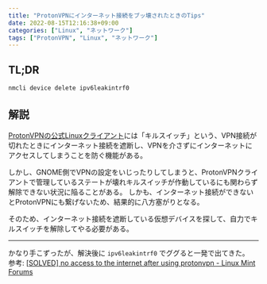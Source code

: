 ```yaml
---
title: "ProtonVPNにインターネット接続をブッ壊されたときのTips"
date: 2022-08-15T12:16:38+09:00
categories: ["Linux", "ネットワーク"]
tags: ["ProtonVPN", "Linux", "ネットワーク"]
---
```


## TL;DR

```sh
nmcli device delete ipv6leakintrf0
```

## 解説

[ProtonVPNの公式Linuxクライアント](https://protonvpn.com/download-linux)には「キルスイッチ」という、VPN接続が切れたときにインターネット接続を遮断し、VPNを介さずにインターネットにアクセスしてしまうことを防ぐ機能がある。

しかし、GNOME側でVPNの設定をいじったりしてしまうと、ProtonVPNクライアントで管理しているステートが壊れキルスイッチが作動しているにも関わらず解除できない状況に陥ることがある。
しかも、インターネット接続ができないとProtonVPNにも繋げないため、結果的に八方塞がりとなる。

そのため、インターネット接続を遮断している仮想デバイスを探して、自力でキルスイッチを解除してやる必要がある。

---

かなり手こずったが、解決後に `ipv6leakintrf0` でググると一発で出てきた。<br />
参考: [[SOLVED\] no access to the internet after using protonvpn - Linux Mint Forums](https://forums.linuxmint.com/viewtopic.php?t=350047)
